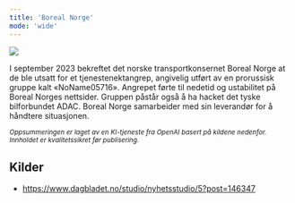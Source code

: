 ```yaml
---
title: 'Boreal Norge'
mode: 'wide'
---
```


<Frame>
<img src="/images/boreal.png" noZoom/>
</Frame>

I september 2023 bekreftet det norske transportkonsernet Boreal Norge at de ble utsatt for et tjenestenektangrep, angivelig utført av en prorussisk gruppe kalt «NoName05716». Angrepet førte til nedetid og ustabilitet på Boreal Norges nettsider. Gruppen påstår også å ha hacket det tyske bilforbundet ADAC. Boreal Norge samarbeider med sin leverandør for å håndtere situasjonen.

<sup><i>Oppsummeringen er laget av en KI-tjeneste fra OpenAI basert på kildene nedenfor. Innholdet er kvalitetssikret før publisering.</i></sup>

## Kilder
- https://www.dagbladet.no/studio/nyhetsstudio/5?post=146347
